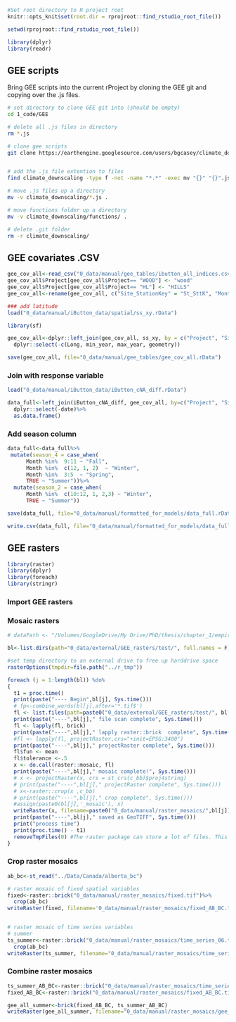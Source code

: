 ```r
#Set root directory to R project root
knitr::opts_knit$set(root.dir = rprojroot::find_rstudio_root_file())

setwd(rprojroot::find_rstudio_root_file())

```

```r
library(dplyr)
library(readr)
```

## GEE scripts {-}

Bring GEE scripts into the current rProject by cloning the GEE git and copying over the .js files.  

```bash
# set directory to clone GEE git into (should be empty)
cd 1_code/GEE

# delete all .js files in directory
rm *.js

# clone gee scripts
git clone https://earthengine.googlesource.com/users/bgcasey/climate_downscaling


# add the .js file extention to files
find climate_downscaling -type f -not -name "*.*" -exec mv "{}" "{}".js \;

# move .js files up a directory
mv -v climate_downscaling/*.js .

# move functions folder up a directory
mv -v climate_downscaling/functions/ .

# delete .git folder
rm -r climate_downscaling/
```


## GEE covariates .CSV {-}

```r
gee_cov_all<-read_csv("0_data/manual/gee_tables/ibutton_all_indices.csv")
gee_cov_all$Project[gee_cov_all$Project== "WOOD"] <- "wood"
gee_cov_all$Project[gee_cov_all$Project== "HL"] <- "HILLS"
gee_cov_all<-rename(gee_cov_all, c("Site_StationKey" = "St_SttK", "Month"="month", "Year"= "year", "tree_coverfraction"="tree-coverfraction"))

### add latitude
load("0_data/manual/iButton_data/spatial/ss_xy.rData")

library(sf)

gee_cov_all<-dplyr::left_join(gee_cov_all, ss_xy, by = c("Project", "Site_StationKey"))%>%
  dplyr::select(-c(Long, min_year, max_year, geometry))

save(gee_cov_all, file="0_data/manual/gee_tables/gee_cov_all.rData")
```


### Join with response variable {-}

```r
load("0_data/manual/iButton_data/iButton_cNA_diff.rData")

data_full<-left_join(iButton_cNA_diff, gee_cov_all, by=c("Project", "Site_StationKey", "Month", "Year"))%>%
  dplyr::select(-date)%>%
  as.data.frame()
```

### Add season column {-}

```r

data_full<-data_full%>%
 mutate(season_4 = case_when(
      Month %in%  9:11 ~ "Fall",
      Month %in%  c(12, 1, 2)  ~ "Winter",
      Month %in%  3:5  ~ "Spring",
      TRUE ~ "Summer"))%>%
  mutate(season_2 = case_when(
      Month %in%  c(10:12, 1, 2,3) ~ "Winter",
      TRUE ~ "Summer"))

save(data_full, file="0_data/manual/formatted_for_models/data_full.rData")

write.csv(data_full, file="0_data/manual/formatted_for_models/data_full.csv", row.names = FALSE)  
```

## GEE rasters
```r
library(raster)
library(dplyr)
library(foreach)
library(stringr)
```

### Import GEE rasters

### Mosaic rasters {-}

```r
# dataPath <- "/Volumes/GoogleDrive/My Drive/PhD/thesis/chapter_1/empirical/0_data/external/CL_LiDAR/grid_metrics_surfaces/"

bl<-list.dirs(path="0_data/external/GEE_rasters/test/", full.names = F, recursive = F)

#set temp directory to an external drive to free up harddrive space
rasterOptions(tmpdir=file.path("../r_tmp")) 

foreach (j = 1:length(bl)) %do%
{ 
  t1 = proc.time()
  print(paste("---- Begin",bl[j], Sys.time()))
  # fp<-combine_words(bl[j],after='*.tif$')
  fl <- list.files(path=paste0("0_data/external/GEE_rasters/test/", bl[j]), pattern = '*.tif$', recursive = T, full.names = T)
  print(paste("----",bl[j]," file scan complete", Sys.time()))
  fl <- lapply(fl, brick)
  print(paste("----",bl[j]," lapply raster::brick  complete", Sys.time()))
  #fl <- lapply(fl, projectRaster,crs="+init=EPSG:3400")
  print(paste("----",bl[j]," projectRaster complete", Sys.time()))
  fl$fun <- mean
  fl$tolerance <-.5
  x <- do.call(raster::mosaic, fl)
  print(paste("----",bl[j]," mosaic complete!", Sys.time()))
  # x <- projectRaster(x, crs = st_crs(c_bb)$proj4string)
  # print(paste("----",bl[j]," projectRaster complete", Sys.time()))
  # x<-raster::crop(x ,c_bb)
  # print(paste("----",bl[j]," crop complete", Sys.time()))
  #assign(paste0(bl[j],'_mosaic'), x)
  writeRaster(x, filename=paste0("0_data/manual/raster_mosaics/",bl[j]), format="GTiff",  overwrite=T)
  print(paste("----",bl[j]," saved as GeoTIFF", Sys.time()))
  print("process time")
  print(proc.time() - t1)
  removeTmpFiles(0) #The raster package can store a lot of files. This removes any temp raster files generated   during the loop
}
```

### Crop raster mosaics {-}

```r
ab_bc<-st_read("../Data/Canada/alberta_bc")

# raster mosaic of fixed spatial variables
fixed<-raster::brick("0_data/manual/raster_mosaics/fixed.tif")%>%
  crop(ab_bc)
writeRaster(fixed, filename='0_data/manual/raster_mosaics/fixed_AB_BC.tif', format="GTiff", overwrite=TRUE)


# raster mosaic of time series variables
# summer
ts_summer<-raster::brick("0_data/manual/raster_mosaics/time_series_06.tif")%>%
  crop(ab_bc)
writeRaster(ts_summer, filename="0_data/manual/raster_mosaics/time_series_06_AB_BC.tif", format="GTiff", overwrite=TRUE)

```

### Combine raster mosaics {-}

```r
ts_summer_AB_BC<-raster::brick("0_data/manual/raster_mosaics/time_series_06_AB_BC.tif")
fixed_AB_BC<-raster::brick("0_data/manual/raster_mosaics/fixed_AB_BC.tif")

gee_all_summer<-brick(fixed_AB_BC, ts_summer_AB_BC)
writeRaster(gee_all_summer, filename="0_data/manual/raster_mosaics/gee_all_summer.tif", format="GTiff", overwrite=TRUE)
```


